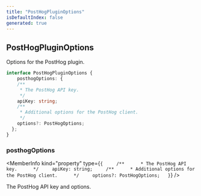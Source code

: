 ```yaml
---
title: "PostHogPluginOptions"
isDefaultIndex: false
generated: true
---
```



<!-- This file was generated from the CommandKit source. Do not modify. Instead, re-run the "docgen" script -->


## PostHogPluginOptions

<GenerationInfo sourceFile="packages/analytics/src/posthog/plugin.ts" sourceLine="8" packageName="@commandkit/analytics" />

Options for the PostHog plugin.

```ts title="Signature"
interface PostHogPluginOptions {
    posthogOptions: {
    /**
     * The PostHog API key.
     */
    apiKey: string;
    /**
     * Additional options for the PostHog client.
     */
    options?: PostHogOptions;
  };
}
```

<div className="members-wrapper">

### posthogOptions

<MemberInfo kind="property" type={`{     /**      * The PostHog API key.      */     apiKey: string;     /**      * Additional options for the PostHog client.      */     options?: PostHogOptions;   }`}   />

The PostHog API key and options.


</div>
